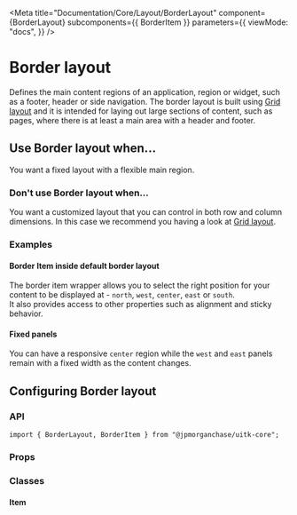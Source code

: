 
<Meta
  title="Documentation/Core/Layout/BorderLayout"
  component={BorderLayout}
  subcomponents={{ BorderItem }}
  parameters={{
    viewMode: "docs",
  }}
/>

# Border layout

Defines the main content regions of an application, region or widget, such as a footer, header or side navigation.
The border layout is built using [Grid layout](?path=/docs/documentation-core-layout-gridlayout--page) and it is intended for laying out large sections of content, such as pages, where there is at least a main area with a header and footer.

<Canvas>
  <Story id="core-layout-borderlayout--border-layout-all-panels" />
</Canvas>

## Use Border layout when...

You want a fixed layout with a flexible main region.

### Don't use Border layout when...

You want a customized layout that you can control in both row and column dimensions. In this case we recommend you having a look at [Grid layout](?path=/docs/documentation-core-layout-gridlayout--page).

### Examples

#### Border Item inside default border layout

The border item wrapper allows you to select the right position for your content to be displayed at - `north`, `west`, `center`, `east` or `south`.  
It also provides access to other properties such as alignment and sticky behavior.

<Canvas>
  <Story id="core-layout-borderlayout-borderitem--border-item-wrapper" />
</Canvas>

#### Fixed panels

You can have a responsive `center` region while the `west` and `east` panels remain with a fixed width as the content changes.

<Canvas>
  <Story id="core-layout-borderlayout--border-layout-fixed-panels" />
</Canvas>

## Configuring Border layout

### API

```
import { BorderLayout, BorderItem } from "@jpmorganchase/uitk-core";
```

### Props

<ArgsTable of={BorderLayout} />

### Classes

#### Item

<CSSClassTable of={BorderItem} />

<HelpAndSupport />
